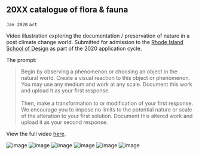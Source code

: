 ## 20XX catalogue of flora & fauna

`Jan 2020`
`art`

Video illustration exploring the documentation / preservation of nature in a post climate change world. Submitted for admission to the [Rhode Island School of Design](https://risd.edu) as part of the 2020 application cycle.

The prompt:

> Begin by observing a phenomenon or choosing an object in the natural world. Create a visual reaction to this object or phenomenon. You may use any medium and work at any scale. Document this work and upload it as your first response. <br/><br/> Then, make a transformation to or modification of your first response. We encourage you to impose no limits to the potential nature or scale of the alteration to your first solution. Document this altered work and upload it as your second response.

View the full video [here](https://vimeo.com/387245848).

![image](https://yihui-work.s3.us-east-2.amazonaws.com/20XX_main.gif)
![image](https://yihui-work.s3.us-east-2.amazonaws.com/20XX_canned_leaf.webp)
![image](https://yihui-work.s3.us-east-2.amazonaws.com/20XX_canned_plants.webp)
![image](https://yihui-work.s3.us-east-2.amazonaws.com/20XX_identify.webp)
![image](https://yihui-work.s3.us-east-2.amazonaws.com/20XX_record.webp)
![image](https://yihui-work.s3.us-east-2.amazonaws.com/20XX_transcribe.webp)
